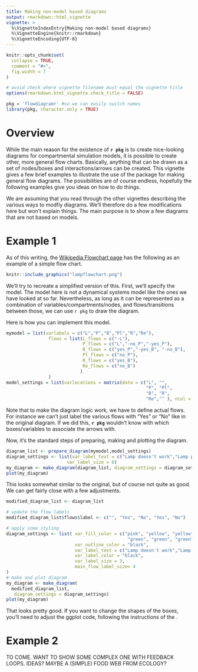 ```yaml
---
title: Making non-model based diagrams
output: rmarkdown::html_vignette
vignette: >
  %\VignetteIndexEntry{Making non-model based diagrams}
  %\VignetteEngine{knitr::rmarkdown}
  %\VignetteEncoding{UTF-8}
---
```


```r
knitr::opts_chunk$set(
  collapse = TRUE,
  comment = "#>",
  fig.width = 7
)

# avoid check where vignette filename must equal the vignette title
options(rmarkdown.html_vignette.check_title = FALSE)
```

```r
pkg = 'flowdiagramr' #so we can easily switch names
library(pkg, character.only = TRUE)
```

# Overview

While the main reason for the existence of **`r pkg`** is to create nice-looking diagrams for compartmental simulation models, it is possible to create other, more general flow charts. Basically, anything that can be drawn as a set of nodes/boxes and interactions/arrows can be created. This vignette gives a few brief examples to illustrate the use of the package for making general flow diagrams. The possibilities are of course endless, hopefully the following examples give you ideas on how to do things.

We are assuming that you read through the other vignettes describing the various ways to modfiy diagrams. We'll therefore do a few modifications here but won't explain things. The main purpose is to show a few diagrams that are not based on models.


# Example 1

As of this writing, the [Wikipedia Flowchart page](https://en.wikipedia.org/wiki/Flowchart) has the following as an example of a simple flow chart.


```r
knitr::include_graphics("lampflowchart.png")
```

We'll try to recreate a simplified version of this. First, we'll specify the model.
The model here is not a dynamical systems model like the ones we have looked at so far. Nevertheless, as long as it can be represented as a combination of variables/compartments/nodes, and flows/transitions between those, we can use `r pkg` to draw the diagram.

Here is how you can implement this model.

```r
mymodel = list(varlabels = c("L","P","B","Pl","R","Re"),
                flows = list(L_flows = c("-L"), 
                             P_flows = c("L","-no_P","-yes_P"), 
                             B_flows = c("yes_P","-yes_B", "-no_B"),
                             Pl_flows = c("no_P"),
                             R_flows = c("yes_B"),
                             Re_flows = c("no_B")
                            )
                )
model_settings = list(varlocations = matrix(data = c("L", "",
                                                     "P", "Pl",
                                                     "B", "R", 
                                                     "Re","" ), ncol = 2, byrow = TRUE))
```

Note that to make the diagram logic work, we have to define actual flows. For instance we can't just label the various flows with "Yes" or "No" like in the original diagram. If we did this, **`r pkg`** wouldn't know with which boxes/variables to associate the arrows with.   


Now, it's the standard steps of preparing, making and plotting the diagram.

```r
diagram_list <- prepare_diagram(mymodel,model_settings)
diagram_settings <- list(var_label_text = c("Lamp doesn't work","Lamp plugged in?","Bulb burned out?","Plug in lamp","Replace bulb","Repair lamp"),
                       var_label_size = 6)
my_diagram <- make_diagram(diagram_list, diagram_settings = diagram_settings)
plot(my_diagram)
```

This looks somewhat similar to the original, but of course not quite as good. We can get fairly close with a few adjustments.

```r
modified_diagram_list <- diagram_list

# update the flow labels
modified_diagram_list$flows$label <- c("", "Yes", "No", "Yes", "No")

# apply some styling
diagram_settings <- list( var_fill_color = c("pink", "yellow", "yellow",
                                              "green", "green", "green"),
                          var_outline_color = "black",
                          var_label_text = c("Lamp doesn't work","Lamp plugged in?","Bulb burned out?","Plug in lamp","Replace bulb","Repair lamp"),
                          var_label_color = "black",
                          var_label_size = 3,
                          main_flow_label_size= 4
)
# make and plot diagram
my_diagram <- make_diagram(
  modified_diagram_list, 
   diagram_settings = diagram_settings)
plot(my_diagram)
```

That looks pretty good. If you want to change the shapes of the boxes, you'll need to adjust the ggplot code, following the instructions of the []().


# Example 2

TO COME. WANT TO SHOW SOME COMPLEX ONE WITH FEEDBACK LOOPS. IDEAS? MAYBE A (SIMPLE) FOOD WEB FROM ECOLOGY?




